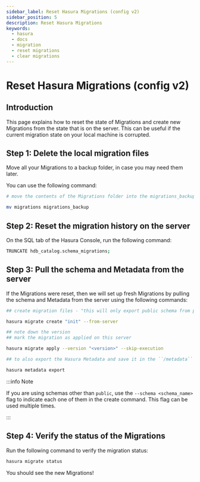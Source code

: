 ```yaml
---
sidebar_label: Reset Hasura Migrations (config v2)
sidebar_position: 5
description: Reset Hasura Migrations
keywords:
  - hasura
  - docs
  - migration
  - reset migrations
  - clear migrations
---
```


# Reset Hasura Migrations (config v2)

## Introduction

This page explains how to reset the state of Migrations and create new
Migrations from the state that is on the server. This can be useful if
the current migration state on your local machine is corrupted.

## Step 1: Delete the local migration files

Move all your Migrations to a backup folder, in case you may need them
later.

You can use the following command:

```bash
# move the contents of the Migrations folder into the migrations_backup folder

mv migrations migrations_backup
```

## Step 2: Reset the migration history on the server

On the SQL tab of the Hasura Console, run the following command:

```bash
TRUNCATE hdb_catalog.schema_migrations;
```

## Step 3: Pull the schema and Metadata from the server

If the Migrations were reset, then we will set up fresh Migrations by
pulling the schema and Metadata from the server using the following
commands:

```bash
## create migration files - "this will only export public schema from postgres"

hasura migrate create "init" --from-server
```

```bash
## note down the version
## mark the migration as applied on this server

hasura migrate apply --version "<version>" --skip-execution
```

```bash
## to also export the Hasura Metadata and save it in the ``/metadata`` directory

hasura metadata export
```

:::info Note

If you are using schemas other than `public`, use the
`--schema <schema_name>` flag to indicate each one of them in the create
command. This flag can be used multiple times.

:::

## Step 4: Verify the status of the Migrations

Run the following command to verify the migration status:

```bash
hasura migrate status
```

You should see the new Migrations!
